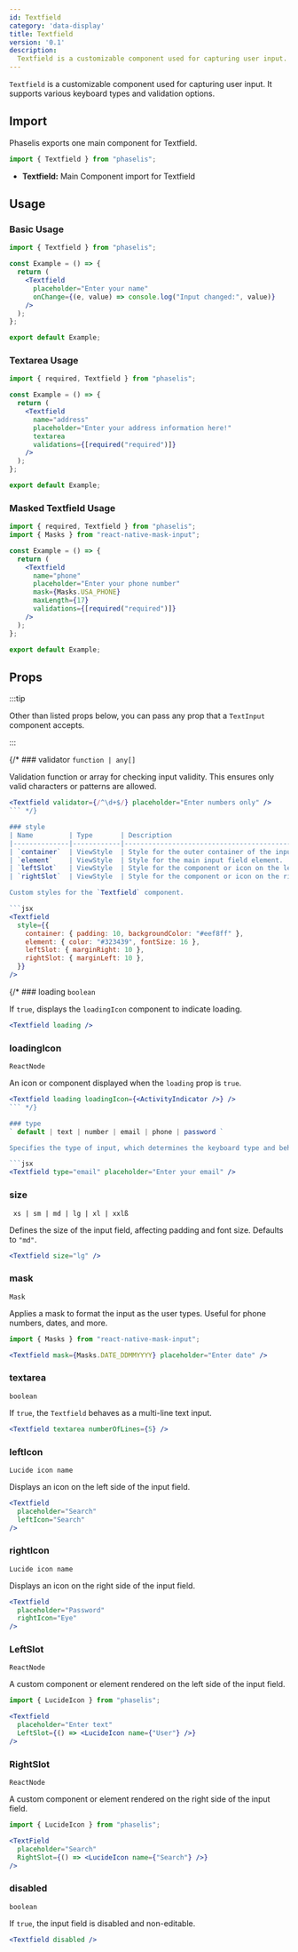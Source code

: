 ```yaml
---
id: Textfield
category: 'data-display'
title: Textfield
version: '0.1'
description:
  Textfield is a customizable component used for capturing user input. It supports various keyboard types and validation options.
---
```


`Textfield` is a customizable component used for capturing user input. It supports various keyboard types and validation options.

## Import

Phaselis exports one main component for Textfield.

```js
import { Textfield } from "phaselis";
```

- **Textfield:** Main Component import for Textfield

## Usage

### Basic Usage

```jsx
import { Textfield } from "phaselis";

const Example = () => {
  return (
    <Textfield
      placeholder="Enter your name"
      onChange={(e, value) => console.log("Input changed:", value)}
    />
  );
};

export default Example;
```

### Textarea Usage

```jsx
import { required, Textfield } from "phaselis";

const Example = () => {
  return (
    <Textfield
      name="address"
      placeholder="Enter your address information here!"
      textarea
      validations={[required("required")]}
    />
  );
};

export default Example;
```

### Masked Textfield Usage

```jsx
import { required, Textfield } from "phaselis";
import { Masks } from "react-native-mask-input";

const Example = () => {
  return (
    <Textfield
      name="phone"
      placeholder="Enter your phone number"
      mask={Masks.USA_PHONE}
      maxLength={17}
      validations={[required("required")]}
    />
  );
};

export default Example;
```

## Props
:::tip

Other than listed props below, you can pass any prop that a `TextInput` component accepts.

:::

{/* ### validator
`function | any[]`

Validation function or array for checking input validity. This ensures only valid characters or patterns are allowed.

```jsx
<Textfield validator={/^\d+$/} placeholder="Enter numbers only" />
``` */}

### style
| Name         | Type       | Description                                      |
|--------------|------------|--------------------------------------------------|
| `container`  | ViewStyle  | Style for the outer container of the input field.|
| `element`    | ViewStyle  | Style for the main input field element.          |
| `leftSlot`   | ViewStyle  | Style for the component or icon on the left side.|
| `rightSlot`  | ViewStyle  | Style for the component or icon on the right side.|

Custom styles for the `Textfield` component.

```jsx
<Textfield
  style={{
    container: { padding: 10, backgroundColor: "#eef8ff" },
    element: { color: "#323439", fontSize: 16 },
    leftSlot: { marginRight: 10 },
    rightSlot: { marginLeft: 10 },
  }}
/>
```

{/* ### loading
`boolean`

If `true`, displays the `loadingIcon` component to indicate loading.

```jsx
<Textfield loading />
```

### loadingIcon
`ReactNode`

An icon or component displayed when the `loading` prop is `true`.

```jsx
<Textfield loading loadingIcon={<ActivityIndicator />} />
``` */}

### type
` default | text | number | email | phone | password `

Specifies the type of input, which determines the keyboard type and behavior. Defaults to `"default"`.

```jsx
<Textfield type="email" placeholder="Enter your email" />
```

### size
` xs | sm | md | lg | xl | xxlß`

Defines the size of the input field, affecting padding and font size. Defaults to `"md"`.

```jsx
<Textfield size="lg" />
```

### mask
`Mask`

Applies a mask to format the input as the user types. Useful for phone numbers, dates, and more.

```jsx
import { Masks } from "react-native-mask-input";
```
```jsx
<Textfield mask={Masks.DATE_DDMMYYYY} placeholder="Enter date" />
```

### textarea
`boolean`

If `true`, the `Textfield` behaves as a multi-line text input.

```jsx
<Textfield textarea numberOfLines={5} />
```

### leftIcon
`Lucide icon name`

Displays an icon on the left side of the input field.

```jsx
<Textfield
  placeholder="Search"
  leftIcon="Search"
/>
```

### rightIcon
`Lucide icon name`

Displays an icon on the right side of the input field.

```jsx
<Textfield
  placeholder="Password"
  rightIcon="Eye"
/>
```

### LeftSlot
`ReactNode`

A custom component or element rendered on the left side of the input field.

```jsx
import { LucideIcon } from "phaselis";
```
```jsx
<Textfield
  placeholder="Enter text"
  LeftSlot={() => <LucideIcon name={"User"} />}
/>
```

### RightSlot
`ReactNode`

A custom component or element rendered on the right side of the input field.

```jsx
import { LucideIcon } from "phaselis";
```
```jsx
<TextField
  placeholder="Search"
  RightSlot={() => <LucideIcon name={"Search"} />}
/>
```

### disabled
`boolean`

If `true`, the input field is disabled and non-editable.

```jsx
<Textfield disabled />
```

